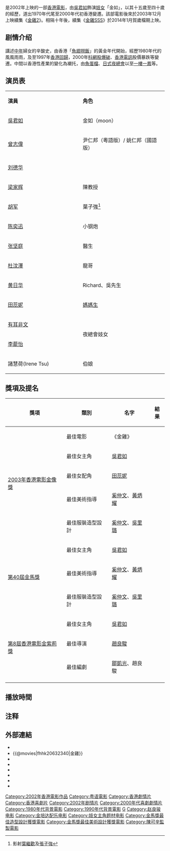 {{Infobox Film
| name               = 金雞
| original_name      = ''{{lang|en|Golden Chicken}}''
| image              = Golden Chicken.jpg
| caption            = 
| director           = [[趙良駿|趙良駿]] 
| producer           = [[陳可辛|陳可辛]]<br>[[許月珍|許月珍]]<br>[[陳嘉揚|陳嘉揚]]
| producer_2         = [[錢榮威|錢榮威]]
| writer             = [[鄒凱光|鄒凱光]]<br>[[趙良駿|趙良駿]]
| starring           = [[吳君如|吳君如]]<br>[[曾志偉|曾志偉]]<br>[[劉德華|劉德華]]<br>[[梁家輝|梁家輝]]<br>[[胡軍|胡軍]]
| music              = [[金培達|金培達]]<br>[[褚鎮東|褚鎮東]]<br>[[劉祖德|劉祖德]]
| movie_music        = 
| cinematography     = [[鄧漢邦|鄧漢邦]]
| editing            = [[張嘉輝|張嘉輝]]
| production_company = {{HK}} Panorama Entertainment <br> {{HK}} Applause Pictures Limited
| distributor        = {{HK}} [[嘉禾电影有限公司|嘉禾电影有限公司]] <br> {{HK}} [[甲上娱乐有限公司|甲上娱乐有限公司]]
| released           = {{HK}} 2002年12月26日
| runtime            = 106分鐘
| country            = {{HK}}
| language           = [[粵語|粵語]]
| awards             = 
| budget             = 
| gross              = [[港幣|港幣]]17,290,173
| amg_id             = 291864
| imdb_id            = tt0354593
| preceded_by        = 
| followed_by        = [[金雞2|金雞2]]（2003）<br />[[金雞SSS|金雞SSS]]（2014）
}}
{{engname|《金雞》|''Golden Chicken''}}是2002年上映的一部[[香港電影|香港電影]]，由[[吳君如|吳君如]]飾演[[妓女|妓女]]「金如」，以其十五歲至四十歲的經歷，道出1970年代尾至2000年代初香港變遷。該部電影後來於2003年12月上映續集《[[金雞2|金雞2]]》。相隔十年後，續集《[[金雞SSS|金雞SSS]]》於2014年1月賀歲檔期上映。

== 剧情介绍 ==
講述[[中年|中年]]婦女的辛酸史，由香港「[[魚翅撈飯|魚翅撈飯]]」的黃金年代開始，經歷1980年代的風風雨雨，及至1997年[[香港回歸|香港回歸]]，2000年[[科網股泡沫|科網股爆破]]、[[香港電訊|香港電訊]]股價暴跌等變遷。中間以香港性產業的變化為襯托，由[[魚蛋檔|魚蛋檔]]、[[日式夜總會|日式夜總會]]以至[[一樓一鳳|一樓一鳳]]等。

== 演员表 ==
{|class="wikitable" style="width:55%"
|- style="background:cornflowerblue; color:white" align=center
|style="width:12%"|'''演員'''||style="width:12%"|'''角色'''
|-
|[[吳君如|吳君如]] || 金如（moon） 
|-
|[[曾志偉|曾志偉]] || 尹仁邦（粵語版）/ 姚仁邦（國語版）
|-
|colspan="2"|[[刘德华|刘德华]] 
|-
|[[梁家辉|梁家辉]] || 陳教授
|-
|[[胡军|胡军]] || 葉子強<ref>影射[[葉繼歡|葉繼歡]]及[[張子強|張子強]]</ref>
|-
|[[陈奕迅|陈奕迅]] || 小钢炮
|-
|[[张坚庭|张坚庭]] || 醫生
|-
|[[杜汶澤|杜汶澤]] || 龍哥
|-
|[[黄日华|黄日华]] || Richard、吳先生
|-
|[[田蕊妮|田蕊妮]] || [[媽媽生|媽媽生]]
|-
|[[有耳非文|有耳非文]] ||rowspan="2"|夜總會妓女
|-
|[[李蘢怡|李蘢怡]] 
|-
|諸慧荷(Irene Tsu)
|伯娘
|}

== 獎項及提名 ==
{| class="wikitable" style="font-size: 100%;"
|-
! 獎項
! 類別
! 名字
! 結果
|-
| rowspan="5"|[[2003年香港電影金像獎|2003年香港電影金像獎]] 
| 最佳電影
| 《金雞》
| {{nom}}
|-
| 最佳女主角
| [[吳君如|吳君如]]
| {{nom}}
|-
| 最佳女配角
| [[田蕊妮|田蕊妮]]
| {{nom}}
|-
| 最佳美術指導
| [[奚仲文|奚仲文]]、[[黃炳耀_(編劇)|黃炳耀]]
| {{nom}}
|-
| 最佳服裝造型設計
| [[奚仲文|奚仲文]]、[[吳里璐|吳里璐]]
| {{nom}}
|-
| rowspan="3"|[[第40屆金馬獎|第40屆金馬獎]] 
| 最佳女主角
| [[吳君如|吳君如]]
| {{won}}
|-
| 最佳美術指導
| [[奚仲文|奚仲文]]、[[黃炳耀_(編劇)|黃炳耀]]
| {{won}}
|-
| 最佳服裝造型設計
| [[奚仲文|奚仲文]]、[[吳里璐|吳里璐]]
| {{won}}
|-
| rowspan="3"|[[第8屆香港電影金紫荊獎|第8屆香港電影金紫荊獎]] 
| 最佳女主角
| [[吳君如|吳君如]]
| {{nom}}
|-
| 最佳導演
| [[趙良駿|趙良駿]]
| {{nom}}
|-
| 最佳編劇
| [[鄒凱光|鄒凱光]]、趙良駿
| {{nom}}
|-
|}

==播放時間==
{{電視節目的變遷
|電視台= {{flagicon|Hong Kong}} 香港 [[翡翠台|翡翠台]]
|播放檔次= 星期六1:40-3:50節目
|節目名稱= （週六深宵影院）金雞<br/>（2018年7月22日）
|上一節目=智激校園<br />(2011年6月19日)   
|下一節目=[[算死草|算死草]]<br />（2011年7月3日）<br/>[[食神_(電影)|食神]]<br />(2011年7月10日)<br />[[功夫_(電影)|功夫]]<br />（2018年4月29日）       
}}

== 注释 ==

{{Reflist|2}}

== 外部連結 ==
*{{Yahoomovie id|177|金雞}}
*{{@movies|fhhk20632340|金雞}}
*{{douban|title=金雞}}
*{{Mtime|10988|金雞}}
*{{Amg movie|291864|金雞}}
*{{rotten-tomatoes|golden_chicken|金雞}}
*{{hkmdb title|10195|金雞}}
*{{imdb title|0354593|金雞}}
{{黃秋生}}
{{陈可辛}}
{{陈奕迅}}
{{DEFAULTSORT:JIN}}
[[Category:2002年香港電影作品|Category:2002年香港電影作品]]
[[Category:粤语電影|Category:粤语電影]]
[[Category:香港劇情片|Category:香港劇情片]]
[[Category:香港喜劇片|Category:香港喜劇片]]
[[Category:2002年剧情片|Category:2002年剧情片]]
[[Category:2000年代喜劇劇情片|Category:2000年代喜劇劇情片]]
[[Category:1980年代背景電影|Category:1980年代背景電影]]
[[Category:1990年代背景電影|Category:1990年代背景電影]]
[[Category:金馬獎最佳女主角獲獎電影|G]]
[[Category:赵良骏电影|Category:赵良骏电影]]
[[Category:金培达配乐电影|Category:金培达配乐电影]]
[[Category:妓女主角题材电影|Category:妓女主角题材电影]]
[[Category:金馬獎最佳造型設計獲獎電影|Category:金馬獎最佳造型設計獲獎電影]]
[[Category:金馬獎最佳美術設計獲獎電影|Category:金馬獎最佳美術設計獲獎電影]]
[[Category:陳可辛監製電影|Category:陳可辛監製電影]]